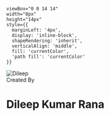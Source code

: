 

    viewBox="0 0 14 14" 
    width="8px" 
    height="14px" 
    style={{ 
      marginLeft: '4px',
      display: 'inline-block',
      shapeRendering: 'inherit',
      verticalAlign: 'middle',
      fill: 'currentColor',
      'path fill': 'currentColor'
    }}
>
  <path d="m11.1 7.35-5.5 5.5a.5.5 0 0 1-.7-.7L10.04 7 4.9 1.85a.5.5 0 1 1 .7-.7l5.5 5.5c.2.2.2.5 0 .7Z" />
</svg>

<Meta title="Configure your project" />


<div class="conatiner">
    <div>
    <img src="https://qcekikwvowptfmzqtmxh.supabase.co/storage/v1/object/public/drootsimg/bookcategories/logo-dark.svg" alt="Dileep" />
    <br/>
    <label> Created By </label>
    <h1> Dileep Kumar Rana </h1>
    </div>
</div>


<style>
  {`
  .sb-container {
    margin-bottom: 48px;
  }
  .conatiner{
    height: 80vh;
    display: flex;
    align-items: center;
    justify-content: center
  }
  .conatiner img{
      width:300px;
  }
  `}
</style>
